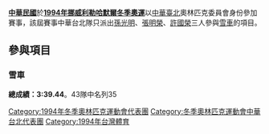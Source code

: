 {{Infobox Country Olympics
|NOC=TPE
|games=1994年冬季
|competitors=3
|sports=1
|flagbearer=
|officials=
}}
'''[[中華民國|中華民國]]'''於'''[[1994年冬季奧林匹克運動會|1994年挪威利勒哈默爾冬季奧運]]'''以[[中華臺北|中華臺北]]奧林匹克委員會身份參加賽事，該屆賽事中華台北隊只派出[[孫光明|孫光明]]、[[張明榮|張明榮]]、[[許國榮|許國榮]]三人參與[[雪車|雪車]]的項目。

==參與項目==
===雪車===
'''總成績：3:39.44'''。43隊中名列35

{{Country at games navbox|TPE|奧林匹克運動會}}

[[Category:1994年冬季奧林匹克運動會代表團|Category:1994年冬季奧林匹克運動會代表團]]
[[Category:冬季奧林匹克運動會中華台北代表團|Category:冬季奧林匹克運動會中華台北代表團]]
[[Category:1994年台灣體育|Category:1994年台灣體育]]